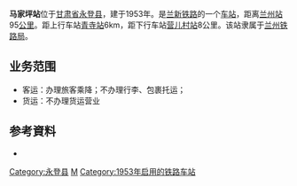 {{noteTA
|1=zh-cn:始发车次; zh-hk:列車班次;
|2=zh-cn:车次; zh-hk:班次;
}}
{{Infobox China railway station
|车站名称=马家坪站
|图片=
|图片介紹=
|车站名称拼音=Majiapingzhan
|车站位置=[[甘肃省|甘肃省]][[永登县|永登县]]
|坐标=
|归属=[[兰州铁路局|兰州铁路局]]
|线路=[[兰新铁路|兰新铁路]]
|车站等级=[[五等站_(中铁)|五等站]]
|到发线数目=
|月台数目=
}}

'''马家坪站'''位于[[甘肃省|甘肃省]][[永登县|永登县]]，建于1953年。是[[兰新铁路|兰新铁路]]的一个[[铁路车站|车站]]，距离[[兰州站|兰州站]]95[[公里|公里]]。距上行车站[[青寺站|青寺站]]6km，距下行车站[[营儿村站|营儿村站]]8公里。该站隶属于[[兰州铁路局|兰州铁路局]]。

==业务范围==
*客运：办理旅客乘降；不办理行李、包裹托运；
*货运：不办理货运营业

{{start rail box|[[中国铁路|中国铁路]]}}
{{s-inop|[[青寺站|青寺站]]}}
{{s-line|[[兰新铁路|兰新铁路]]<br/>←6km 马家坪站 8km→}}
{{s-inop|[[营儿村站|营儿村站]]}}
{{end box}}

==参考資料==
{{reflist|1}}
*{{cite book | author=吴建民.|title=中国铁路旅游| publisher=中国地图出版社 |year=2002 |isbn=7-5031-3000-8}}

{{兰新铁路}}
{{铁路车站小作品}}

[[Category:永登县|Category:永登县]]
[[Category:兰州市铁路车站|M]]
[[Category:1953年启用的铁路车站|Category:1953年启用的铁路车站]]
